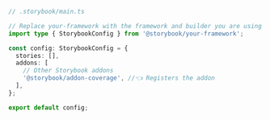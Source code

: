 ```ts
// .storybook/main.ts

// Replace your-framework with the framework and builder you are using (e.g., react-webpack5, vue3-webpack5)
import type { StorybookConfig } from '@storybook/your-framework';

const config: StorybookConfig = {
  stories: [],
  addons: [
    // Other Storybook addons
    '@storybook/addon-coverage', //👈 Registers the addon
  ],
};

export default config;
```
